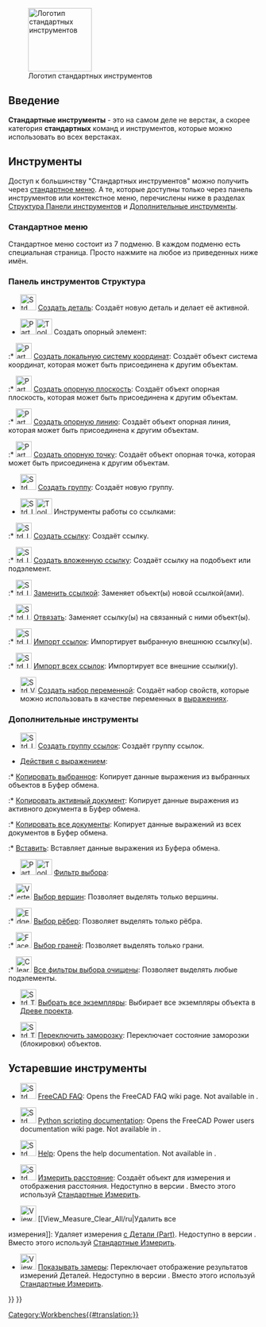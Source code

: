 <languages/>

{{Docnav/ru
|[[Workbenches/ru|Верстаки]]
|[[Assembly_Workbench/ru|Верстак Assembly (Сборка)]]
|IconL=
|IconR=Workbench_Assembly.svg
}}

[[Image:Freecad.svg|thumb|128px|Логотип стандартных инструментов]]

{{TOCright}}

<span id="Introduction"></span>
==Введение==

'''Стандартные инструменты''' - это на самом деле не верстак, а скорее категория '''стандартных''' команд и инструментов, которые можно использовать во всех верстаках.

<span id="Tools"></span>
== Инструменты ==

Доступ к большинству "Стандартных инструментов" можно получить через [[Standard_Menu/ru|стандартное меню]]. А те, которые доступны только через панель инструментов или контекстное меню, перечислены ниже в разделах [[#Structure_toolbar|Структура Панели инструментов]] и [[#Additional_tools|Дополнительные инструменты]].

<span id="Standard_menu"></span>
===Стандартное меню===

Стандартное меню состоит из 7 подменю. В каждом подменю есть специальная страница. Просто нажмите на любое из приведенных ниже имён.

<!--Перевод данного блока должен быть идентичным названиям меню в реальной программе.-->
{{StdMenu
|
[[Std_File_Menu/ru|<u>Ф</u>айл]]
&nbsp;&nbsp;&nbsp;
[[Std_Edit_Menu/ru|<u>П</u>равка]]
&nbsp;&nbsp;&nbsp;
[[Std_View_Menu/ru|<u>В</u>ид]]
&nbsp;&nbsp;&nbsp;
[[Std_Tools_Menu/ru|<u>И</u>нструменты]]
&nbsp;&nbsp;&nbsp;
[[Std_Macro_Menu/ru|<u>М</u>акросы]]
&nbsp;&nbsp;&nbsp;
[[Std_Windows_Menu/ru|Окна]]
&nbsp;&nbsp;&nbsp;
[[Std_Help_Menu/ru|<u>С</u>правка]]
}}

<span id="Structure_toolbar"></span>
===Панель инструментов Структура ===

* [[File:Std_Part.svg|32px]] [[Std_Part/ru|Создать деталь]]: Создаёт новую деталь и делает её активной.

* <span id="Part_Datums">[[File:Part_CoordinateSystem.svg|x32px]][[Image:Toolbar_flyout_arrow_blue_background.svg|x32px]] Создать опорный элемент: {{Version/ru|1.1}}</span><!--Do not edit span id: the Part_Datums pages redirect here-->

:* [[File:Part_CoordinateSystem.svg|32px]] [[Part_CoordinateSystem/ru|Создать локальную систему координат]]: Создаёт объект система координат, которая может быть присоединена к другим объектам. {{Version/ru|1.1}}

:* [[File:Part_DatumPlane.svg|32px]] [[Part_DatumPlane/ru|Создать опорную плоскость]]: Создаёт объект опорная плоскость, которая может быть присоединена к другим объектам. {{Version/ru|1.1}}

:* [[File:Part_DatumLine.svg|32px]] [[Part_DatumLine/ru|Создать опорную линию]]: Создаёт объект опорная линия, которая может быть присоединена к другим объектам. {{Version/ru|1.1}}

:* [[File:Part_DatumPoint.svg|32px]] [[Part_DatumPoint/ru|Создать опорную точку]]: Создаёт объект опорная точка, которая может быть присоединена к другим объектам. {{Version/ru|1.1}}

* [[File:Std_Group.svg|32px]] [[Std_Group/ru|Создать группу]]: Создаёт новую группу.

* <span id="Std_LinkActions">[[File:Std_LinkMake.svg|x32px]][[Image:Toolbar_flyout_arrow_blue_background.svg|x32px]] Инструменты работы со ссылками:</span><!--Do not edit span id: the Std_LinkActions pages redirect here-->

:* [[File:Std_LinkMake.svg|32px]] [[Std_LinkMake/ru|Создать ссылку]]: Создаёт ссылку.

:* [[File:Std_LinkMakeRelative.svg|32px]] [[Std_LinkMakeRelative/ru|Создать вложенную ссылку]]: Создаёт ссылку на подобъект или подэлемент.

:* [[File:Std_LinkReplace.svg|32px]] [[Std_LinkReplace/ru|Заменить ссылкой]]: Заменяет объект(ы) новой ссылкой(ами).

:* [[File:Std_LinkUnlink.svg|32px]] [[Std_LinkUnlink/ru|Отвязать]]: Заменяет ссылку(ы) на связанный с ними объект(ы).

:* [[File:Std_LinkImport.svg|32px]] [[Std_LinkImport/ru|Импорт ссылок]]: Импортирует выбранную внешнюю ссылку(ы).

:* [[File:Std_LinkImportAll.svg|32px]] [[Std_LinkImportAll/ru|Импорт всех ссылок]]: Импортирует все внешние ссылки(у).

* [[File:Std_VarSet.svg|32px]] [[Std_VarSet/ru|Создать набор переменной]]: Создаёт набор свойств, которые можно использовать в качестве переменных в [[Expressions/ru|выражениях]]. {{Version/ru|1.0}}

<span id="Additional_tools"></span>
===Дополнительные инструменты===

* [[File:Std_LinkMakeGroup.svg|32px]] [[Std_LinkMakeGroup/ru|Создать группу ссылок]]: Создаёт группу ссылок.

* [[Std_Expressions/ru|Действия с выражением]]:

:* [[Std_Expressions/ru#Copy_selected|Копировать выбранное]]: Копирует данные выражения из выбранных объектов в Буфер обмена.

:* [[Std_Expressions/ru#Copy_active_document|Копировать активный документ]]: Копирует данные выражения из активного документа в Буфер обмена.

:* [[Std_Expressions/ru#Copy_all_documents|Копировать все документы]]: Копирует данные выражений из всех документов в Буфер обмена.

:* [[Std_Expressions/ru#Paste|Вставить]]: Вставляет данные выражения из Буфера обмена.

* [[Image:Part_SelectFilter.svg|x32px]][[Image:Toolbar_flyout_arrow_blue_background.svg|x32px]] [[Part_SelectFilter/ru|Фильтр выбора]]: {{Version/ru|1.0}}

:* [[Image:Vertex-selection.svg|32px]] [[Part_SelectFilter/ru#Vertex_selection|Выбор вершин]]: Позволяет выделять только вершины.

:* [[Image:Edge-selection.svg|32px]] [[Part_SelectFilter/ru#Edge_selection|Выбор рёбер]]: Позволяет выделять только рёбра.

:* [[Image:Face-selection.svg|32px]] [[Part_SelectFilter/ru#Face_selection|Выбор граней]]: Позволяет выделять только грани.

:* [[Image:Clear-selection.svg|32px]] [[Part_SelectFilter/ru#All_selection_filters_cleared|Все фильтры выбора очищены]]: Позволяет выделять любые подэлементы.

* [[File:Std_TreeSelectAllInstances.svg|32px]] [[Std_TreeSelectAllInstances/ru|Выбрать все экземпляры]]: Выбирает все экземпляры объекта в [[Tree_view/ru|Древе проекта]].

* [[File:Std_ToggleFreeze.svg|32px]] [[Std_ToggleFreeze/ru|Переключить заморозку]]: Переключает состояние заморозки (блокировки) объектов. {{Version/ru|1.0}}

<span id="Obsolete_tools"></span>
== Устаревшие инструменты ==

* [[File:Std_FreeCADFAQ.svg|32px]] [[Std_FreeCADFAQ|FreeCAD FAQ]]: Opens the FreeCAD FAQ wiki page. Not available in {{VersionPlus|1.1}}.

* [[File:Std_FreeCADPowerUserHub.svg|32px]] [[Std_FreeCADPowerUserHub|Python scripting documentation]]: Opens the FreeCAD Power users documentation wiki page. Not available in {{VersionPlus|1.1}}.

* [[File:Std_OnlineHelp.svg|32px]] [[Std_OnlineHelp|Help]]: Opens the help documentation. Not available in {{VersionPlus|1.1}}.

* [[Image:Std_MeasureDistance.svg|32px]] [[Std_MeasureDistance/ru|Измерить расстояние]]: Создаёт объект для измерения и отображения расстояния. Недоступно в версии {{VersionPlus/ru|1.0}}. Вместо этого используй [[Std Measure/ru|Стандартные Измерить]].

* [[Image:View_Measure_Clear_All.svg|32px]] [[View_Measure_Clear_All/ru|Удалить все
измерения]]: Удаляет измерения [[Part_Workbench/ru|с Детали (Part)]]. Недоступно в версии {{VersionPlus/ru|1.0}}. Вместо этого используй [[Std Measure/ru|Стандартные Измерить]].

* [[Image:View_Measure_Toggle_All.svg|32px]] [[View_Measure_Toggle_All/ru|Показывать замеры]]: Переключает отображение результатов измерений Деталей. Недоступно в версии {{VersionPlus/ru|1.0}}. Вместо этого используй [[Std Measure/ru|Стандартные Измерить]].


{{Docnav/ru
|[[Workbenches/ru|Верстаки]]
|[[Assembly_Workbench/ru|Верстак Assembly (Сборка)]]
|IconL=
|IconR=Workbench_Assembly.svg
}}

{{Std_Base_navi{{#translation:}}}}
{{Userdocnavi{{#translation:}}}}
[[Category:Workbenches{{#translation:}}]]